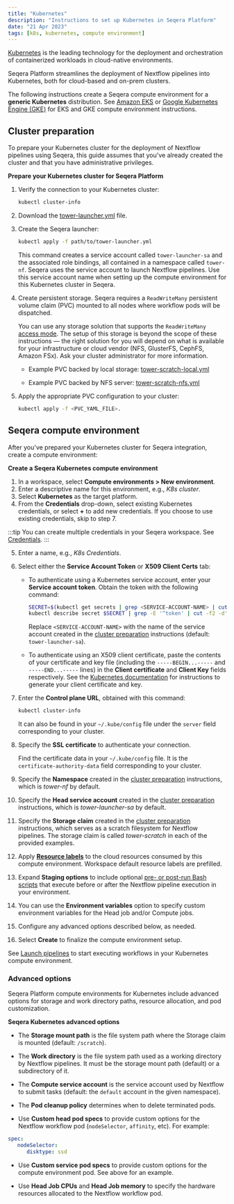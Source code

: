 ```yaml
---
title: "Kubernetes"
description: "Instructions to set up Kubernetes in Seqera Platform"
date: "21 Apr 2023"
tags: [k8s, kubernetes, compute environment]
---
```


[Kubernetes](https://kubernetes.io/) is the leading technology for the deployment and orchestration of containerized workloads in cloud-native environments.

Seqera Platform streamlines the deployment of Nextflow pipelines into Kubernetes, both for cloud-based and on-prem clusters.

The following instructions create a Seqera compute environment for a **generic Kubernetes** distribution. See [Amazon EKS](./eks.mdx) or [Google Kubernetes Engine (GKE)](./gke.mdx) for EKS and GKE compute environment instructions.

## Cluster preparation

To prepare your Kubernetes cluster for the deployment of Nextflow pipelines using Seqera, this guide assumes that you've already created the cluster and that you have administrative privileges.

**Prepare your Kubernetes cluster for Seqera Platform**

1. Verify the connection to your Kubernetes cluster:

   ```bash
   kubectl cluster-info
   ```

2. Download the [tower-launcher.yml](../_templates/k8s/tower-launcher.yml) file.

3. Create the Seqera launcher:

   ```bash
   kubectl apply -f path/to/tower-launcher.yml
   ```

   This command creates a service account called `tower-launcher-sa` and the associated role bindings, all contained in a namespace called `tower-nf`. Seqera uses the service account to launch Nextflow pipelines. Use this service account name when setting up the compute environment for this Kubernetes cluster in Seqera.

4. Create persistent storage. Seqera requires a `ReadWriteMany` persistent volume claim (PVC) mounted to all nodes where workflow pods will be dispatched.

   You can use any storage solution that supports the `ReadWriteMany` [access mode](https://kubernetes.io/docs/concepts/storage/persistent-volumes/#access-modes). The setup of this storage is beyond the scope of these instructions — the right solution for you will depend on what is available for your infrastructure or cloud vendor (NFS, GlusterFS, CephFS, Amazon FSx). Ask your cluster administrator for more information.

   - Example PVC backed by local storage: [tower-scratch-local.yml](../_templates/k8s/tower-scratch-local.yml)

   - Example PVC backed by NFS server: [tower-scratch-nfs.yml](../_templates/k8s/tower-scratch-nfs.yml)

5. Apply the appropriate PVC configuration to your cluster:

   ```bash
   kubectl apply -f <PVC_YAML_FILE>.
   ```

## Seqera compute environment

After you've prepared your Kubernetes cluster for Seqera integration, create a compute environment:

**Create a Seqera Kubernetes compute environment**

1. In a workspace, select **Compute environments > New environment**.
2. Enter a descriptive name for this environment, e.g., _K8s cluster_.
3. Select **Kubernetes** as the target platform.
4. From the **Credentials** drop-down, select existing Kubernetes credentials, or select **+** to add new credentials. If you choose to use existing credentials, skip to step 7.

:::tip
You can create multiple credentials in your Seqera workspace. See [Credentials](../credentials/overview.mdx).
:::

5. Enter a name, e.g., _K8s Credentials_.
6. Select either the **Service Account Token** or **X509 Client Certs** tab:

   - To authenticate using a Kubernetes service account, enter your **Service account token**. Obtain the token with the following command:

      ```bash
      SECRET=$(kubectl get secrets | grep <SERVICE-ACCOUNT-NAME> | cut -f1 -d ' ')
      kubectl describe secret $SECRET | grep -E '^token' | cut -f2 -d':' | tr -d '\t'
      ```

      Replace `<SERVICE-ACCOUNT-NAME>` with the name of the service account created in the [cluster preparation](#cluster-preparation) instructions (default: `tower-launcher-sa`).

   - To authenticate using an X509 client certificate, paste the contents of your certificate and key file (including the `-----BEGIN...-----` and `-----END...-----` lines) in the **Client certificate** and **Client Key** fields respectively. See the [Kubernetes documentation](https://kubernetes.io/docs/tasks/administer-cluster/certificates/) for instructions to generate your client certificate and key.

7. Enter the **Control plane URL**, obtained with this command:

   ```bash
   kubectl cluster-info
   ```

   It can also be found in your `~/.kube/config` file under the `server` field corresponding to your cluster.

8. Specify the **SSL certificate** to authenticate your connection.

   Find the certificate data in your `~/.kube/config` file. It is the `certificate-authority-data` field corresponding to your cluster.

9. Specify the **Namespace** created in the [cluster preparation](#cluster-preparation) instructions, which is _tower-nf_ by default.
10. Specify the **Head service account** created in the [cluster preparation](#cluster-preparation) instructions, which is _tower-launcher-sa_ by default.
11. Specify the **Storage claim** created in the [cluster preparation](#cluster-preparation) instructions, which serves as a scratch filesystem for Nextflow pipelines. The storage claim is called _tower-scratch_ in each of the provided examples.
12. Apply [**Resource labels**](../resource-labels/overview.mdx) to the cloud resources consumed by this compute environment. Workspace default resource labels are prefilled.
13. Expand **Staging options** to include optional [pre- or post-run Bash scripts](../launch/advanced.mdx#pre--post-run-scripts) that execute before or after the Nextflow pipeline execution in your environment.
14. You can use the **Environment variables** option to specify custom environment variables for the Head job and/or Compute jobs.
15. Configure any advanced options described below, as needed.
16. Select **Create** to finalize the compute environment setup.

See [Launch pipelines](../launch/launchpad.mdx) to start executing workflows in your Kubernetes compute environment.

### Advanced options

Seqera Platform compute environments for Kubernetes include advanced options for storage and work directory paths, resource allocation, and pod customization.

**Seqera Kubernetes advanced options**

- The **Storage mount path** is the file system path where the Storage claim is mounted (default: `/scratch`).

- The **Work directory** is the file system path used as a working directory by Nextflow pipelines. It must be the storage mount path (default) or a subdirectory of it.

- The **Compute service account** is the service account used by Nextflow to submit tasks (default: the `default` account in the given namespace).

- The **Pod cleanup policy** determines when to delete terminated pods.

- Use **Custom head pod specs** to provide custom options for the Nextflow workflow pod (`nodeSelector`, `affinity`, etc). For example:

```yaml
spec:
   nodeSelector:
      disktype: ssd
```

- Use **Custom service pod specs** to provide custom options for the compute environment pod. See above for an example.

- Use **Head Job CPUs** and **Head Job memory** to specify the hardware resources allocated to the Nextflow workflow pod.

<!-- sync with DevOps about recent Ingress changes and implication for cluster prep and what we expect-->
